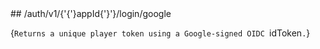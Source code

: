 
<MethodPill method="post" />
## /auth/v1/{'{'}appId{'}'}/login/google

{`Returns a unique player token using a Google-signed OIDC `idToken`.`}